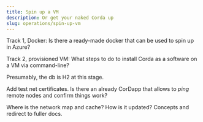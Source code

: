 ```yaml
---
title: Spin up a VM
description: Or get your naked Corda up
slug: operations/spin-up-vm
---
```


Track 1, Docker: Is there a ready-made docker that can be used to spin up in Azure?

Track 2, provisioned VM: What steps to do to install Corda as a software on a VM via command-line?

Presumably, the db is H2 at this stage.

Add test net certificates. Is there an already CorDapp that allows to _ping_ remote nodes and confirm things work?

Where is the network map and cache? How is it updated? Concepts and redirect to fuller docs.
